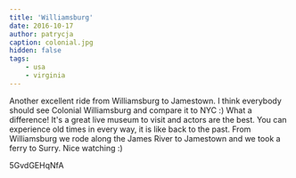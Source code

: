 ```yaml
---
title: 'Williamsburg'
date: 2016-10-17
author: patrycja
caption: colonial.jpg
hidden: false
tags: 
    - usa
    - virginia
---
```


Another excellent ride from Williamsburg to Jamestown. I think everybody should see Colonial Williamsburg and compare it to NYC :) What a difference! It's a great live museum to visit and actors are the best. You can experience old times in every way, it is like back to the past. From Williamsburg we rode along the James River to Jamestown and we took a ferry to Surry. 
Nice watching :)

<youtube>5GvdGEHqNfA</youtube>